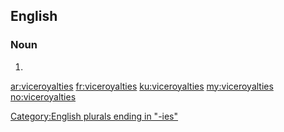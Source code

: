 ==English==

===Noun===
{{head|en|plural}}

# {{plural of|viceroyalty|lang=en}}

[[Category:English plurals ending in "-ies"]]

[[ar:viceroyalties]]
[[fr:viceroyalties]]
[[ku:viceroyalties]]
[[my:viceroyalties]]
[[no:viceroyalties]]